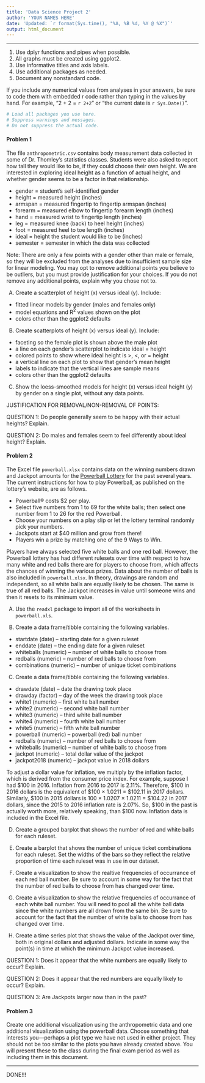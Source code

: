 ```yaml
---
title: 'Data Science Project 2'
author: 'YOUR NAMES HERE'
date: 'Updated: `r format(Sys.time(), "%A, %B %d, %Y @ %X")`'
output: html_document
---
```


<hr> 

1. Use dplyr functions and pipes when possible.
2. All graphs must be created using ggplot2.
3. Use informative titles and axis labels.
4. Use additional packages as needed.
5. Document any nonstandard code.

If you include any numerical values from analyses in your answers, be sure to code them with embedded r code rather than typing in the values by hand. For example, "2 + 2 = `r 2+2`" or "the current date is `r Sys.Date()`".

```r
# Load all packages you use here. 
# Suppress warnings and messages.
# Do not suppress the actual code.

```

#### Problem 1

The file `anthropometric.csv` contains body measurement data collected in some of Dr. Thomley's statistics classes. Students were also asked to report how tall they would like to be, if they could choose their own height. We are interested in exploring ideal height as a function of actual height, and whether gender seems to be a factor in that relationship.

* gender = student's self-identified gender
* height = measured height (inches)
* armspan = measured fingertip to fingertip armspan (inches)
* forearm = measured elbow to fingertip forearm length (inches) 
* hand = measured wrist to fingertip length (inches)
* leg = measured knee (back) to heel height (inches)
* foot = measured heel to toe length (inches)
* ideal = height the student would like to be (inches)
* semester = semester in which the data was collected

Note: There are only a few points with a gender other than male or female, so they will be excluded from the analyses due to insufficient sample size for linear modeling. You may opt to remove additional points you believe to be outliers, but you must provide justification for your choices. If you do not remove any additional points, explain why you chose not to.

A) Create a scatterplot of height (x) versus ideal (y). Include:

* fitted linear models by gender (males and females only)
* model equations and R^2^ values shown on the plot
* colors other than the ggplot2 defaults

B) Create scatterplots of height (x) versus ideal (y). Include:

* faceting so the female plot is shown above the male plot
* a line on each gender's scatterplot to indicate ideal = height
* colored points to show where ideal height is >, <, or = height
* a vertical line on each plot to show that gender's mean height
* labels to indicate that the vertical lines are sample means
* colors other than the ggplot2 defaults

C) Show the loess-smoothed models for height (x) versus ideal height (y) by gender on a single plot, without any data points.

JUSTIFICATION FOR REMOVAL/NON-REMOVAL OF POINTS:

QUESTION 1: Do people generally seem to be happy with their actual heights? Explain.

QUESTION 2: Do males and females seem to feel differently about ideal height? Explain.


#### Problem 2

The Excel file `powerball.xlsx` contains data on the winning numbers drawn and Jackpot amounts for the [Powerball Lottery](https://www.powerball.com/games/powerball) for the past several years. The current instructions for how to play Powerball, as published on the lottery's website, are as follows.

* Powerball® costs $2 per play. 
* Select five numbers from 1 to 69 for the white balls; then select one number from 1 to 26 for the red Powerball.
* Choose your numbers on a play slip or let the lottery terminal randomly pick your numbers.
* Jackpots start at $40 million and grow from there!
* Players win a prize by matching one of the 9 Ways to Win.

Players have always selected five white balls and one red ball. However, the Powerball lottery has had different rulesets over time with respect to how many white and red balls there are for players to choose from, which affects the chances of winning the various prizes. Data about the number of balls is also included in `powerball.xlsx`. In theory, drawings are random and independent, so all white balls are equally likely to be chosen. The same is true of all red balls. The Jackpot increases in value until someone wins and then it resets to its minimum value. 

A) Use the `readxl` package to import all of the worksheets in `powerball.xls`. 

B) Create a data frame/tibble containing the following variables.

* startdate (date) -- starting date for a given ruleset
* enddate (date) -- the ending date for a given ruleset
* whiteballs (numeric) -- number of white balls to choose from
* redballs (numeric) -- number of red balls to choose from
* combinations (numeric) -- number of unique ticket combinations 

C) Create a data frame/tibble containing the following variables.

* drawdate (date) -- date the drawing took place
* drawday (factor) -- day of the week the drawing took place
* white1 (numeric) -- first white ball number
* white2 (numeric) -- second white ball number
* white3 (numeric) -- third white ball number
* white4 (numeric) -- fourth white ball number
* white5 (numeric) -- fifth white ball number
* powerball (numeric) -- powerball (red) ball number
* redballs (numeric) -- number of red balls to choose from
* whiteballs (numeric) -- number of white balls to choose from
* jackpot (numeric) -- total dollar value of the jackpot
* jackpot2018 (numeric) -- jackpot value in 2018 dollars

To adjust a dollar value for inflation, we multiply by the inflation factor, which is derived from the consumer price index. For example, suppose I had \$100 in 2016. Inflation from 2016 to 2017 is 2.11%. Therefore, \$100 in 2016 dollars is the equivalent of \$100 &times; 1.0211 = \$102.11 in 2017 dollars. Similarly, \$100 in 2015 dollars is 100 &times; 1.0207 &times; 1.0211 = \$104.22 in 2017 dollars, since the 2015 to 2016 inflation rate is 2.07%. So, \$100 in the past is actually worth more, relatively speaking, than \$100 now. Inflation data is included in the Excel file.

D) Create a grouped barplot that shows the number of red and white balls for each ruleset. 

E) Create a barplot that shows the number of unique ticket combinations for each ruleset. Set the widths of the bars so they reflect the relative proportion of time each ruleset was in use in our dataset. 

F) Create a visualization to show the realtive frequencies of occurrance of each red ball number. Be sure to account in some way for the fact that the number of red balls to choose from has changed over time.

G) Create a visualization to show the relative frequencies of occurrance of each white ball number. You will need to pool all the white ball data since the white numbers are all drown from the same bin. Be sure to account for the fact that the number of white balls to choose from has changed over time.

H) Create a time series plot that shows the value of the Jackpot over time, both in original dollars and adjusted dollars. Indicate in some way the point(s) in time at which the minimum Jackpot value increased.

QUESTION 1: Does it appear that the white numbers are equally likely to occur? Explain.

QUESTION 2: Does it appear that the red numbers are equally likely to occur? Explain.

QUESTION 3: Are Jackpots larger now than in the past?


#### Problem 3

Create one additional visualization using the anthropometric data and one additional visualization using the powerball data. Choose something that interests you&mdash;perhaps a plot type we have not used in either project. They should not be too similar to the plots you have already created above. You will present these to the class during the final exam period as well as including them in this document.

<hr>

DONE!!!

